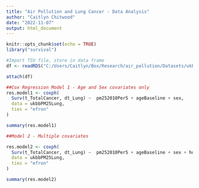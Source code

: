 ```yaml
---
title: "Air Pollution and Lung Cancer - Data Analysis"
author: "Caitlyn Chitwood"
date: "2022-11-07"
output: html_document
---
```


```r
knitr::opts_chunk$set(echo = TRUE)
library("survival")
```

```r
#Import TSV file, store in data frame
df <- readRDS("C:/Users/Caitlyn/Box/Research/air_pollution/Datasets/ukbbPM25Lung.rds")

attach(df)
```


```r
##Cox Regression Model 1 - Age and Sex covariates only
res.model1 <- coxph(
  Surv(t_TotalCancer, dt_Lung) ~  pm252010Per5 + ageBaseline + sex,
  data = ukbbPM25Lung,
  ties = "efron"
)

summary(res.model1)
```

```r
##Model 2 - Multiple covariates

res.model2 <- coxph(
  Surv(t_TotalCancer, dt_Lung) ~  pm252010Per5 + ageBaseline + sex + householdIncomeCat + education + bmiCat + smokingCat +  exposeSmokeHomeImputed + lungFamilyHistory ,
  data = ukbbPM25Lung,
  ties = "efron"
)

summary(res.model2)
```
